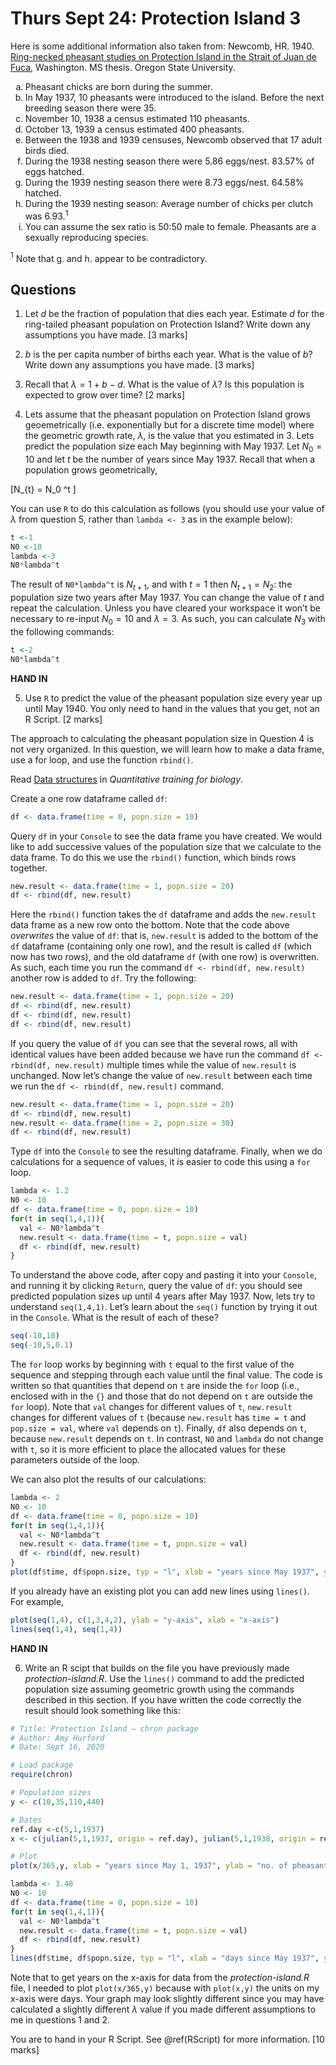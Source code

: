 # Thurs Sept 24: Protection Island 3

Here is some additional information also taken from:
Newcomb, HR. 1940. [Ring-necked pheasant studies on Protection Island in the Strait of Juan de Fuca](https://ir.library.oregonstate.edu/concern/graduate_thesis_or_dissertations/js956j801?locale=en), Washington. MS thesis. Oregon State University.

a.	Pheasant chicks are born during the summer.
b.	In May 1937, 10 pheasants were introduced to the island. Before the next breeding season there were 35.
c.	November 10, 1938 a census estimated 110 pheasants.
d.	October 13, 1939 a census estimated 400 pheasants.
e.	Between the 1938 and 1939 censuses, Newcomb observed that 17 adult birds died.
f.	During the 1938 nesting season there were 5.86 eggs/nest. 83.57% of eggs hatched.
g.	During the 1939 nesting season there were 8.73 eggs/nest. 64.58% hatched.
h.	During the 1939 nesting season: Average number of chicks per clutch was 6.93.$^1$ 
i.	You can assume the sex ratio is 50:50 male to female. Pheasants are a sexually reproducing species.

$^1$ Note that g. and h. appear to be contradictory.

## Questions

1.	Let $d$ be the fraction of population that dies each year. Estimate $d$ for the ring-tailed pheasant population on Protection Island? Write down any assumptions you have made. [3 marks]

2.	$b$ is the per capita number of births each year. What is the value of $b$? Write down any assumptions you have made. [3 marks]

3.	Recall that $\lambda = 1 + b-d$. What is the value of $\lambda$? Is this population is expected to grow over time? [2 marks]

4.	Lets assume that the pheasant population on Protection Island grows geoemetrically (i.e. exponentially but for a discrete time model) where the geometric growth rate, $\lambda$, is the value that you estimated in 3. Lets predict the population size each May beginning with May 1937. Let $N_0 = 10$ and let $t$ be the number of years since May 1937. Recall that when a population grows geometrically,

\[N_{t} = N_0 \lambda^t \]

You can use `R` to do this calculation as follows (you should use your value of $\lambda$ from question 5, rather than `lambda <- 3` as in the example below):

```r
t <-1
N0 <-10
lambda <-3
N0*lambda^t
```

The result of `N0*lambda^t` is $N_{t+1}$, and with $t=1$ then $N_{t+1}=N_2$: the population size two years after May 1937. You can change the value of $t$ and repeat the calculation. Unless you have cleared your workspace it won't be necessary to re-input $N_0 = 10$ and $\lambda = 3$. As such, you can calculate $N_3$ with the following commands:

```r
t <-2
N0*lambda^t
```

<strong> HAND IN </strong>

5. Use `R` to predict the value of the pheasant population size every year up until May 1940. You only need to hand in the values that you get, not an R Script. [2 marks]

The approach to calculating the pheasant population size in Question 4 is not very organized. In this question, we will learn how to make a data frame, use a for loop, and use the function `rbind()`.


Read [Data structures]( https://ahurford.github.io/quantitative-training-guide/rintro.html#data-structures) in _Quantitative training for biology_.

Create a one row dataframe called `df`:

```r
df <- data.frame(time = 0, popn.size = 10)
```

Query `df` in your `Console` to see the data frame you have created. We would like to add successive values of the population size that we calculate to the data frame. To do this we use the `rbind()` function, which binds rows together.

```r
new.result <- data.frame(time = 1, popn.size = 20)
df <- rbind(df, new.result)
```

Here the `rbind()` function takes the `df` dataframe and adds the `new.result` data frame as a new row onto the bottom. Note that the code above _overwrites_ the value of `df`: that is, `new.result` is added to the bottom of the `df` dataframe (containing only one row), and the result is called `df` (which now has two rows), and the old dataframe `df` (with one row) is overwritten. As such, each time you run the command `df <- rbind(df, new.result)` another row is added to `df`. Try the following:

```r
new.result <- data.frame(time = 1, popn.size = 20)
df <- rbind(df, new.result)
df <- rbind(df, new.result)
df <- rbind(df, new.result)
```

If you query the value of `df` you can see that the several rows, all with identical values have been added because we have run the command `df <- rbind(df, new.result)` multiple times while the value of `new.result` is unchanged. Now let's change the value of `new.result` between each time we run the `df <- rbind(df, new.result)` command.

```r
new.result <- data.frame(time = 1, popn.size = 20)
df <- rbind(df, new.result)
new.result <- data.frame(time = 2, popn.size = 30)
df <- rbind(df, new.result)
```

Type `df` into the `Console` to see the resulting dataframe. Finally, when we do calculations for a sequence of values, it is easier to code this using a `for` loop.

```r
lambda <- 1.2
N0 <- 10
df <- data.frame(time = 0, popn.size = 10)
for(t in seq(1,4,1)){
  val <- N0*lambda^t
  new.result <- data.frame(time = t, popn.size = val)
  df <- rbind(df, new.result)
}
```

To understand the above code, after copy and pasting it into your `Console`, and running it by clicking `Return`, query the value of `df`: you should see predicted population sizes up until 4 years after May 1937. Now, lets try to understand `seq(1,4,1)`. Let's learn about the `seq()` function by trying it out in the `Console`. What is the result of each of these?

```r
seq(-10,10)
seq(-10,5,0.1)
```

The `for` loop works by beginning with `t` equal to the first value of the sequence and stepping through each value until the final value. The code is written so that quantities that depend on `t` are inside the `for` loop (i.e., enclosed with in the `{}` and those that do not depend on `t` are outside the `for` loop). Note that `val` changes for different values of `t`, `new.result` changes for different values of `t` (because `new.result` has `time = t` and `pop.size = val`, where `val` depends on `t`). Finally, `df` also depends on `t`, because `new.result` depends on `t`. In contrast, `N0` and `lambda` do not change with `t`, so it is more efficient to place the allocated values for these parameters outside of the loop.

We can also plot the results of our calculations:

```r
lambda <- 2
N0 <- 10
df <- data.frame(time = 0, popn.size = 10)
for(t in seq(1,4,1)){
  val <- N0*lambda^t
  new.result <- data.frame(time = t, popn.size = val)
  df <- rbind(df, new.result)
}
plot(df$time, df$popn.size, typ = "l", xlab = "years since May 1937", ylab = "Population size")
```

If you already have an existing plot you can add new lines using `lines()`. For example,


```r
plot(seq(1,4), c(1,3,4,2), ylab = "y-axis", xlab = "x-axis")
lines(seq(1,4), seq(1,4))
```

<strong> HAND IN </strong>

6. Write an R scipt that builds on the file you have previously made _protection-island.R_. Use the `lines()` command to add the predicted population size assuming geometric growth using the commands described in this section. If you have written the code correctly the result should look something like this:

```r
# Title: Protection Island – chron package
# Author: Amy Hurford
# Date: Sept 16, 2020

# Load package
require(chron)

# Population sizes
y <- c(10,35,110,440)

# Dates
ref.day <-c(5,1,1937)
x <- c(julian(5,1,1937, origin = ref.day), julian(5,1,1938, origin = ref.day), julian(11,10,1938, origin = ref.day), julian(10,13,1939, origin = ref.day))

# Plot
plot(x/365,y, xlab = "years since May 1, 1937", ylab = "no. of pheasants")

lambda <- 3.48
N0 <- 10
df <- data.frame(time = 0, popn.size = 10)
for(t in seq(1,4,1)){
  val <- N0*lambda^t
  new.result <- data.frame(time = t, popn.size = val)
  df <- rbind(df, new.result)
}
lines(df$time, df$popn.size, typ = "l", xlab = "days since May 1937", ylab = "Population size")
```

Note that to get years on the x-axis for data from the _protection-island.R_ file, I needed to plot `plot(x/365,y)` because with `plot(x,y)` the units on my x-axis were days. Your graph may look slightly different since you may have calculated a slightly different $\lambda$ value if you made different assumptions to me in questions 1 and 2.

You are to hand in your R Script.  See \@ref(RScript) for more information. [10 marks]

